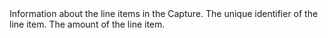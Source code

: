 <ResponseField name="LineItems" type="array (object)">
Information about the line items in the Capture.

<Expandable>
<ResponseField name="Id" type="string">
The unique identifier of the line item.
</ResponseField>
<ResponseField name="Amount" type="integer">
The amount of the line item.
</ResponseField>
</Expandable>
</ResponseField>